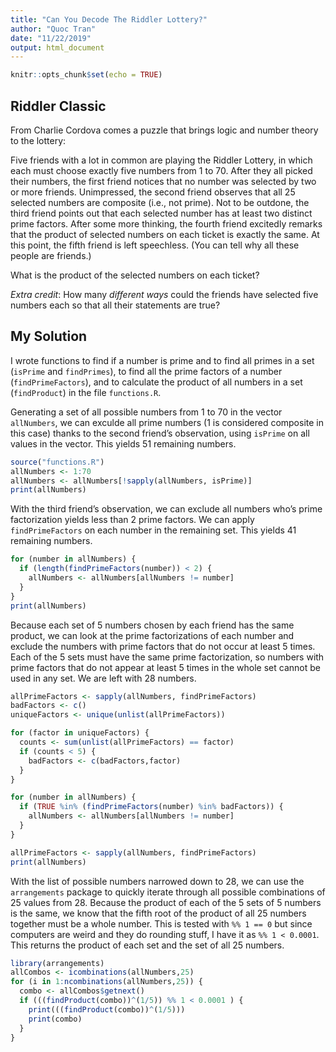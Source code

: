 ```yaml
---
title: "Can You Decode The Riddler Lottery?"
author: "Quoc Tran"
date: "11/22/2019"
output: html_document
---
```


```r
knitr::opts_chunk$set(echo = TRUE)
```

## Riddler Classic

From Charlie Cordova comes a puzzle that brings logic and number theory to the lottery:

Five friends with a lot in common are playing the Riddler Lottery, in which each must choose exactly five numbers from 1 to 70. After they all picked their numbers, the first friend notices that no number was selected by two or more friends. Unimpressed, the second friend observes that all 25 selected numbers are composite (i.e., not prime). Not to be outdone, the third friend points out that each selected number has at least two distinct prime factors. After some more thinking, the fourth friend excitedly remarks that the product of selected numbers on each ticket is exactly the same. At this point, the fifth friend is left speechless. (You can tell why all these people are friends.)

What is the product of the selected numbers on each ticket?

*Extra credit*: How many *different ways* could the friends have selected five numbers each so that all their statements are true?

## My Solution

I wrote functions to find if a number is prime and to find all primes in a set (`isPrime` and `findPrimes`), to find all the prime factors of a number (`findPrimeFactors`), and to calculate the product of all numbers in a set (`findProduct`) in the file `functions.R`.

Generating a set of all possible numbers from 1 to 70 in the vector `allNumbers`, we can exculde all prime numbers (1 is considered composite in this case) thanks to the second friend's observation, using `isPrime` on all values in the vector. This yields 51 remaining numbers.

```r
source("functions.R")
allNumbers <- 1:70
allNumbers <- allNumbers[!sapply(allNumbers, isPrime)]
print(allNumbers)
```

With the third friend's observation, we can exclude all numbers who's prime factorization yields less than 2 prime factors. We can apply `findPrimeFactors` on each number in the remaining set. This yields 41 remaining numbers.

```r
for (number in allNumbers) {
  if (length(findPrimeFactors(number)) < 2) {
    allNumbers <- allNumbers[allNumbers != number]
  }
}
print(allNumbers)
```

Because each set of 5 numbers chosen by each friend has the same product, we can look at the prime factorizations of each number and exclude the numbers with prime factors that do not occur at least 5 times. Each of the 5 sets must have the same prime factorization, so numbers with prime factors that do not appear at least 5 times in the whole set cannot be used in any set. We are left with 28 numbers.

```r
allPrimeFactors <- sapply(allNumbers, findPrimeFactors)
badFactors <- c()
uniqueFactors <- unique(unlist(allPrimeFactors))

for (factor in uniqueFactors) {
  counts <- sum(unlist(allPrimeFactors) == factor)
  if (counts < 5) {
    badFactors <- c(badFactors,factor)
  }
}

for (number in allNumbers) {
  if (TRUE %in% (findPrimeFactors(number) %in% badFactors)) {
    allNumbers <- allNumbers[allNumbers != number]
  }
}

allPrimeFactors <- sapply(allNumbers, findPrimeFactors)
print(allNumbers)
```

With the list of possible numbers narrowed down to 28, we can use the `arrangements` package to quickly iterate through all possible combinations of 25 values from 28. Because the product of each of the 5 sets of 5 numbers is the same, we know that the fifth root of the product of all 25 numbers together must be a whole number. This is tested with `%% 1 == 0` but since computers are weird and they do rounding stuff, I have it as `%% 1 < 0.0001`. This returns the product of each set and the set of all 25 numbers.

```r
library(arrangements)
allCombos <- icombinations(allNumbers,25)
for (i in 1:ncombinations(allNumbers,25)) {
  combo <- allCombos$getnext()
  if (((findProduct(combo))^(1/5)) %% 1 < 0.0001 ) {
    print(((findProduct(combo))^(1/5)))
    print(combo)
  }
}
```